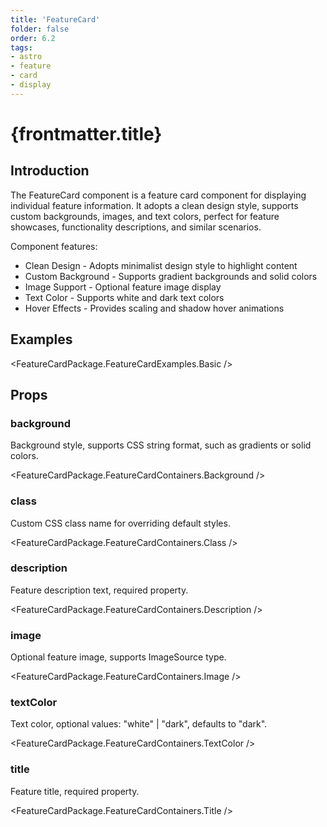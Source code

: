 ```yaml
---
title: 'FeatureCard'
folder: false
order: 6.2
tags:
- astro
- feature
- card
- display
---
```



# {frontmatter.title}

## Introduction

The FeatureCard component is a feature card component for displaying individual feature information. It adopts a clean design style, supports custom backgrounds, images, and text colors, perfect for feature showcases, functionality descriptions, and similar scenarios.

Component features:

- Clean Design - Adopts minimalist design style to highlight content
- Custom Background - Supports gradient backgrounds and solid colors
- Image Support - Optional feature image display
- Text Color - Supports white and dark text colors
- Hover Effects - Provides scaling and shadow hover animations

## Examples

<FeatureCardPackage.FeatureCardExamples.Basic />

## Props

### background

Background style, supports CSS string format, such as gradients or solid colors.

<FeatureCardPackage.FeatureCardContainers.Background />

### class

Custom CSS class name for overriding default styles.

<FeatureCardPackage.FeatureCardContainers.Class />

### description

Feature description text, required property.

<FeatureCardPackage.FeatureCardContainers.Description />

### image

Optional feature image, supports ImageSource type.

<FeatureCardPackage.FeatureCardContainers.Image />

### textColor

Text color, optional values: "white" | "dark", defaults to "dark".

<FeatureCardPackage.FeatureCardContainers.TextColor />

### title

Feature title, required property.

<FeatureCardPackage.FeatureCardContainers.Title />
